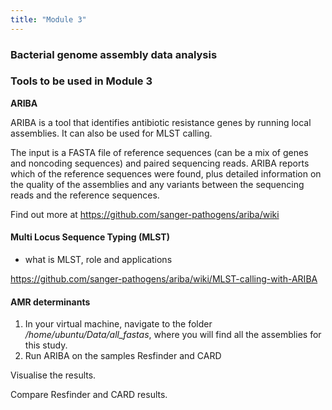 ```yaml
---
title: "Module 3"
---
```


### Bacterial genome assembly data analysis

### Tools to be used in Module 3

**ARIBA**

ARIBA is a tool that identifies antibiotic resistance genes by running local assemblies. It can also be used for MLST calling.

The input is a FASTA file of reference sequences (can be a mix of genes and noncoding sequences) and paired sequencing reads. ARIBA reports which of the reference sequences were found, plus detailed information on the quality of the assemblies and any variants between the sequencing reads and the reference sequences.

Find out more at <https://github.com/sanger-pathogens/ariba/wiki>

#### Multi Locus Sequence Typing (MLST)

-   what is MLST, role and applications

<https://github.com/sanger-pathogens/ariba/wiki/MLST-calling-with-ARIBA>

#### AMR determinants

1.  In your virtual machine, navigate to the folder */home/ubuntu/Data/all_fastas*, where you will find all the assemblies for this study.
2.  Run ARIBA on the samples Resfinder and CARD

Visualise the results.

Compare Resfinder and CARD results.
